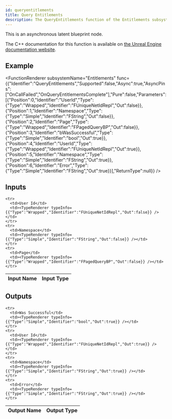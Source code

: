 ```yaml
---
id: queryentitlements
title: Query Entitlements
description: The QueryEntitlements function of the Entitlements subsystem.
---
```



This is an asynchronous latent blueprint node.

The C++ documentation for this function is available on [the Unreal Engine documentation website](https://dev.epicgames.com/documentation/en-us/unreal-engine/API/Plugins/OnlineSubsystem/Interfaces/IOnlineEntitlements/).

## Example

<FunctionRenderer subsystemName="Entitlements" func={{"Identifier":"QueryEntitlements","Supported":false,"Async":true,"AsyncPins":["OnCallFailed","OnQueryEntitlementsComplete"],"Pure":false,"Parameters":[{"Position":0,"Identifier":"UserId","Type":{"Type":"Wrapped","Identifier":"FUniqueNetIdRepl","Out":false}},{"Position":1,"Identifier":"Namespace","Type":{"Type":"Simple","Identifier":"FString","Out":false}},{"Position":2,"Identifier":"Page","Type":{"Type":"Wrapped","Identifier":"FPagedQueryBP","Out":false}},{"Position":3,"Identifier":"bWasSuccessful","Type":{"Type":"Simple","Identifier":"bool","Out":true}},{"Position":4,"Identifier":"UserId","Type":{"Type":"Wrapped","Identifier":"FUniqueNetIdRepl","Out":true}},{"Position":5,"Identifier":"Namespace","Type":{"Type":"Simple","Identifier":"FString","Out":true}},{"Position":6,"Identifier":"Error","Type":{"Type":"Simple","Identifier":"FString","Out":true}}],"ReturnType":null}} />

## Inputs


<table>
  <thead>
    <tr>
      <th>Input Name</th>
      <th>Input Type</th>
    </tr>
  </thead>
  <tbody>
    
    <tr>
      <td>User Id</td>
      <td><TypeRenderer typeInfo={{"Type":"Wrapped","Identifier":"FUniqueNetIdRepl","Out":false}} /></td>
    </tr>
    <tr>
      <td>Namespace</td>
      <td><TypeRenderer typeInfo={{"Type":"Simple","Identifier":"FString","Out":false}} /></td>
    </tr>
    <tr>
      <td>Page</td>
      <td><TypeRenderer typeInfo={{"Type":"Wrapped","Identifier":"FPagedQueryBP","Out":false}} /></td>
    </tr>
  </tbody>
</table>


## Outputs


<table>
  <thead>
    <tr>
      <th>Output Name</th>
      <th>Output Type</th>
    </tr>
  </thead>
  <tbody>
    
    <tr>
      <td>Was Successful</td>
      <td><TypeRenderer typeInfo={{"Type":"Simple","Identifier":"bool","Out":true}} /></td>
    </tr>
    <tr>
      <td>User Id</td>
      <td><TypeRenderer typeInfo={{"Type":"Wrapped","Identifier":"FUniqueNetIdRepl","Out":true}} /></td>
    </tr>
    <tr>
      <td>Namespace</td>
      <td><TypeRenderer typeInfo={{"Type":"Simple","Identifier":"FString","Out":true}} /></td>
    </tr>
    <tr>
      <td>Error</td>
      <td><TypeRenderer typeInfo={{"Type":"Simple","Identifier":"FString","Out":true}} /></td>
    </tr>
  </tbody>
</table>


